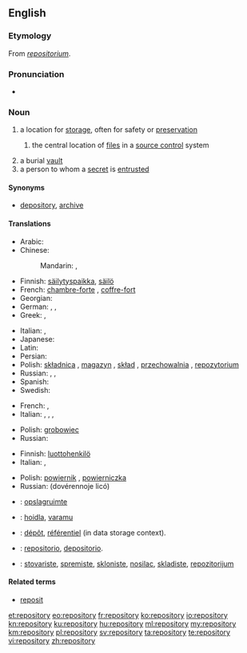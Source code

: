 ==English==
{{wikipedia}}

===Etymology===
From {{etyl|LL.}} ''[[repositorium]]''.

===Pronunciation===
* {{audio|en-us-repository.ogg|Audio (US)}}

===Noun===
{{en-noun|repositories}}

# a location for [[storage]], often for safety or [[preservation]]
## {{computing}} the central location of [[file]]s in a [[source control]] system
# a burial [[vault]]
# a person to whom a [[secret]] is [[entrusted]]

====Synonyms====
* {{sense|location for storage}} [[depository]], [[archive]]

====Translations====
{{trans-top|a location for storage, often for safety or preservation}}
* Arabic: {{t|ar|مخزن|m|tr=máxzan|sc=Arab}}
* Chinese:
*: Mandarin: {{t|cmn|倉庫|sc=Hani}}, {{t|cmn|仓库|tr=cāngkù|sc=Hani}}
* Finnish: [[säilytyspaikka]], [[säilö]]
* French: [[chambre-forte]] {{f}}, [[coffre-fort]] {{m}}
* Georgian: {{t|ka|საცავი|tr=sac'avi|sc=Cyrl}}
* German: {{t+|de|Ablage|f}},  {{t+|de|Depot|n}}, {{t+|de|Archive|n}}
* Greek: {{t+|el|αποθήκη|f|tr=apothíki|sc=Grek}}, {{qualifier|software source}} {{t-|el|αποθετήριο|n|tr=apothetírio|sc=Grek}}
{{trans-mid}}
* Italian: {{t-|it|ripostiglio}},  {{t+|it|ricettacolo}}
* Japanese: {{t|ja|倉庫|tr=そうこ, sōko|sc=Jpan}}
* Latin: {{t-|la|receptaculum|n|alt=receptāculum}}
* Persian: {{t+|fa|مخزن|tr=maxzan|sc=fa-Arab}}
* Polish: [[składnica]] {{f}}, [[magazyn]] {{m}}, [[skład]] {{m}}, [[przechowalnia]] {{f}}, [[repozytorium]] {{n}}
* Russian: {{t+|ru|хранилище|n|tr=xranílišče|sc=Cyrl}}, {{t+|ru|склад|m|tr=sklad|sc=Cyrl}}, {{t+|ru|вместилище|n|tr=vmestílišče|sc=Cyrl}}
* Spanish: {{t+|es|repositorio|m}}
* Swedish: {{t+|sv|lager}}
{{trans-bottom}}

{{trans-top|a burial vault}}
* French: {{t+|fr|tombeau|m}}, {{t+|fr|mausolée|m}}
* Italian: {{t+|it|sepolcro}},  {{t+|it|tomba}},  {{t-|it|mausoleo}},  {{t+|it|cripta}}
{{trans-mid}}
* Polish: [[grobowiec]] {{m}}
* Russian: {{t|ru|склеп|m|tr=sklep|sc=Cyrl}}
{{trans-bottom}}

{{trans-top|a person to whom a secret is entrusted}}
* Finnish: [[luottohenkilö]]
* Italian: {{t-|it|depositario}},  {{t-|it|confidente}}
{{trans-mid}}
* Polish: [[powiernik]] {{m}}, [[powierniczka]] {{f}}
* Russian: {{l|ru|доверенный|доверенное}} {{l|ru|лицо}} (dovérennoje licó) {{n}}
{{trans-bottom}}

{{checktrans-top}}
* {{ttbc|nl}}: [[opslagruimte]]
* {{ttbc|et}}: [[hoidla]], [[varamu]]
* {{ttbc|fr}}: [[dépôt]], [[référentiel]] (in data storage context).
{{trans-mid}}
* {{ttbc|es}}: [[repositorio]], [[depositorio]].
* {{ttbc|sh}}: [[stovariste]], [[spremiste]], [[skloniste]], [[nosilac]], [[skladiste]], [[repozitorijum]]
{{trans-bottom}}

====Related terms====
* [[reposit]]

[[et:repository]]
[[eo:repository]]
[[fr:repository]]
[[ko:repository]]
[[io:repository]]
[[kn:repository]]
[[ku:repository]]
[[hu:repository]]
[[ml:repository]]
[[my:repository]]
[[km:repository]]
[[pl:repository]]
[[sv:repository]]
[[ta:repository]]
[[te:repository]]
[[vi:repository]]
[[zh:repository]]